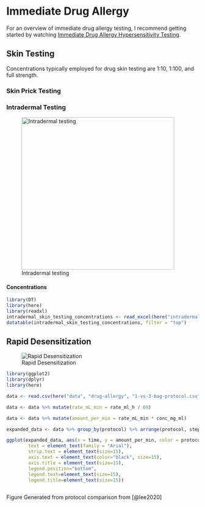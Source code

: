 # Immediate Drug Allergy

For an overview of immediate drug allergy testing, I recommend getting started by watching [Immediate Drug Allergy Hypersensitivity Testing](https://www.youtube.com/watch?v=R9yWxDY3YCA).

## Skin Testing

Concentrations typically employed for drug skin testing are 1:10, 1:100, and full strength.

### Skin Prick Testing

### Intradermal Testing

![Intradermal testing](images/drug-allergy/fig-intradermal-testing.png){#fig-intradermal-testing fig-align="center" width="400px"}

#### Concentrations

```r
library(DT)
library(here)
library(readxl)
intradermal_skin_testing_concentrations <- read_excel(here("intradermal-skin-testing-concentrations.xlsx"))
datatable(intradermal_skin_testing_concentrations, filter = "top")
```

## Rapid Desensitization

![Rapid Desensitization](images/drug-allergy/fig-desensitization-three-bag.png){#fig-rapid-desensitization fig-align="center"}

```r
library(ggplot2)
library(dplyr)
library(here)

data <- read.csv(here("data", "drug-allergy", "1-vs-3-bag-protocol.csv"))

data <- data %>% mutate(rate_mL_min = rate_ml_h / 60)

data <- data %>% mutate(amount_per_min = rate_mL_min * conc_mg_ml)

expanded_data <- data %>% group_by(protocol) %>% arrange(protocol, step) %>% mutate(start_time = lag(cumsum(time), default = 0),end_time = cumsum(time)) %>% rowwise() %>%do(data.frame(protocol = .$protocol, time = seq(.$start_time + 1, .$end_time),amount_per_min = .$amount_per_min)) %>% ungroup()

ggplot(expanded_data, aes(x = time, y = amount_per_min, color = protocol, fill=protocol)) + geom_area(alpha=0.5,position="identity") + geom_line(aes(color=protocol),size=1) + scale_fill_manual(values = c("gray50", "gray80")) + scale_color_manual(values = c("gray50", "gray80")) + labs(x = "Time (minutes)", y = "Rate (mg/min)") + theme_minimal() + theme(legend.title = element_blank()) + theme_classic() + theme(
        text = element_text(family = "Arial"),
        strip.text = element_text(size=15),  
        axis.text = element_text(color="black", size=15),  
        axis.title = element_text(size=15),  
        legend.position="bottom",  
        legend.text=element_text(size=15),  
        legend.title=element_text(size=15))  
                 
```

Figure Generated from protocol comparison from [@lee2020]
